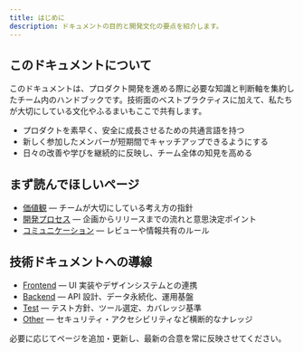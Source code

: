 ```yaml
---
title: はじめに
description: ドキュメントの目的と開発文化の要点を紹介します。
---
```


## このドキュメントについて

このドキュメントは、プロダクト開発を進める際に必要な知識と判断軸を集約したチーム内のハンドブックです。技術面のベストプラクティスに加えて、私たちが大切にしている文化やふるまいもここで共有します。

- プロダクトを素早く、安全に成長させるための共通言語を持つ
- 新しく参加したメンバーが短期間でキャッチアップできるようにする
- 日々の改善や学びを継続的に反映し、チーム全体の知見を高める

## まず読んでほしいページ

- [価値観](/docs/intro/values/) — チームが大切にしている考え方の指針
- [開発プロセス](/docs/intro/workflow/) — 企画からリリースまでの流れと意思決定ポイント
- [コミュニケーション](/docs/intro/communication/) — レビューや情報共有のルール

## 技術ドキュメントへの導線

- [Frontend](/docs/frontend/) — UI 実装やデザインシステムとの連携
- [Backend](/docs/backend/) — API 設計、データ永続化、運用基盤
- [Test](/docs/test/) — テスト方針、ツール選定、カバレッジ基準
- [Other](/docs/other/) — セキュリティ・アクセシビリティなど横断的なナレッジ

必要に応じてページを追加・更新し、最新の合意を常に反映させてください。
